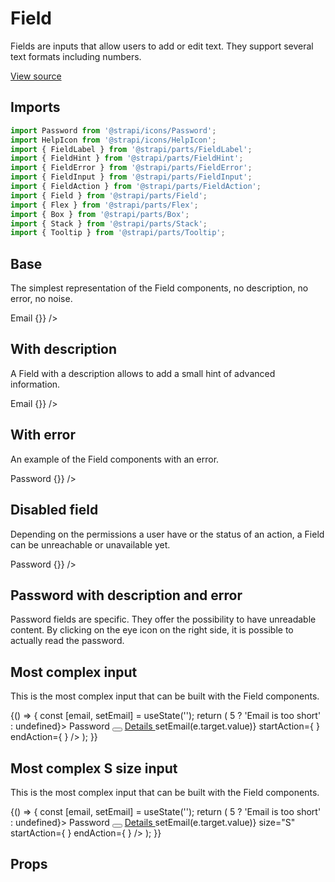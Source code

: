 <!--- Field.stories.mdx --->


<Meta title="Design System/Components/Field" component={Field} />

# Field

Fields are inputs that allow users to add or edit text. They support several text formats including numbers.

[View source](https://github.com/strapi/parts/tree/develop/packages/strapi-parts/src/Field)

## Imports

```js
import Password from '@strapi/icons/Password';
import HelpIcon from '@strapi/icons/HelpIcon';
import { FieldLabel } from '@strapi/parts/FieldLabel';
import { FieldHint } from '@strapi/parts/FieldHint';
import { FieldError } from '@strapi/parts/FieldError';
import { FieldInput } from '@strapi/parts/FieldInput';
import { FieldAction } from '@strapi/parts/FieldAction';
import { Field } from '@strapi/parts/Field';
import { Flex } from '@strapi/parts/Flex';
import { Box } from '@strapi/parts/Box';
import { Stack } from '@strapi/parts/Stack';
import { Tooltip } from '@strapi/parts/Tooltip';
```

## Base

The simplest representation of the Field components, no description, no error, no noise.

<Canvas>
  <Story name="base">
    <Field name="email">
      <Stack size={1}>
        <FieldLabel>Email</FieldLabel>
        <FieldInput type="text" placeholder="Placeholder" value={''} onChange={() => {}} />
      </Stack>
    </Field>
  </Story>
</Canvas>

## With description

A Field with a description allows to add a small hint of advanced information.

<Canvas>
  <Story name="with description">
    <Field name="email" hint="Description line">
      <Stack size={1}>
        <FieldLabel required>Email</FieldLabel>
        <FieldInput type="text" placeholder="Placeholder" value={''} onChange={() => {}} />
        <FieldHint />
      </Stack>
    </Field>
  </Story>
</Canvas>

## With error

An example of the Field components with an error.

<Canvas>
  <Story name="with error">
    <Field name="password" error={'Password is too short'}>
      <Stack size={1}>
        <FieldLabel>Password</FieldLabel>
        <FieldInput type="password" placeholder="Placeholder" value={''} onChange={() => {}} />
        <FieldHint />
        <FieldError />
      </Stack>
    </Field>
  </Story>
</Canvas>

## Disabled field

Depending on the permissions a user have or the status of an action, a Field can be unreachable or unavailable yet.

<Canvas>
  <Story name="disabled">
    <Field name="password" hint="Description line">
      <Stack size={1}>
        <FieldLabel>Password</FieldLabel>
        <FieldInput placeholder="Placeholder" value={'Hello world'} disabled={true} onChange={() => {}} />
        <FieldHint />
        <FieldError />
      </Stack>
    </Field>
  </Story>
</Canvas>

## Password with description and error

Password fields are specific. They offer the possibility to have unreadable content. By clicking on the eye icon on the right side, it is possible to actually read the password.

## Most complex input

This is the most complex input that can be built with the Field components.

<Canvas>
  <Story name="most complex input">
    {() => {
      const [email, setEmail] = useState('');
      return (
        <Box padding={8}>
          <Field name="password" hint="Description line" error={email.length > 5 ? 'Email is too short' : undefined}>
            <Stack size={1}>
              <Flex>
                <FieldLabel>Password</FieldLabel>
                <Box paddingLeft={2}>
                  <Tooltip description="Content of the tooltip">
                    <button
                      aria-label="Information about the email"
                      style={{ border: 'none', padding: 0, background: 'transparent' }}
                    >
                      <HelpIcon aria-hidden={true} />
                    </button>
                  </Tooltip>
                </Box>
                <a href="#" style={{ marginLeft: 'auto' }}>
                  Details
                </a>
              </Flex>
              <FieldInput
                placeholder="example@domain.com"
                value={email}
                onChange={(e) => setEmail(e.target.value)}
                startAction={
                  <FieldAction label="Show password">
                    <Password />
                  </FieldAction>
                }
                endAction={
                  <FieldAction label="Show password">
                    <Password />
                  </FieldAction>
                }
              />
              <FieldHint />
              <FieldError />
            </Stack>
          </Field>
        </Box>
      );
    }}
  </Story>
</Canvas>

## Most complex S size input

This is the most complex input that can be built with the Field components.

<Canvas>
  <Story name="most complex s size input">
    {() => {
      const [email, setEmail] = useState('');
      return (
        <Box padding={8}>
          <Field name="password" hint="Description line" error={email.length > 5 ? 'Email is too short' : undefined}>
            <Stack size={1}>
              <Flex>
                <FieldLabel>Password</FieldLabel>
                <Box paddingLeft={2}>
                  <Tooltip description="Content of the tooltip">
                    <button
                      aria-label="Information about the email"
                      style={{ border: 'none', padding: 0, background: 'transparent' }}
                    >
                      <HelpIcon aria-hidden={true} />
                    </button>
                  </Tooltip>
                </Box>
                <a href="#" style={{ marginLeft: 'auto' }}>
                  Details
                </a>
              </Flex>
              <FieldInput
                placeholder="example@domain.com"
                value={email}
                onChange={(e) => setEmail(e.target.value)}
                size="S"
                startAction={
                  <FieldAction label="Show password">
                    <Password />
                  </FieldAction>
                }
                endAction={
                  <FieldAction label="Show password">
                    <Password />
                  </FieldAction>
                }
              />
              <FieldHint />
              <FieldError />
            </Stack>
          </Field>
        </Box>
      );
    }}
  </Story>
</Canvas>

## Props

<ArgsTable of={Field} />
